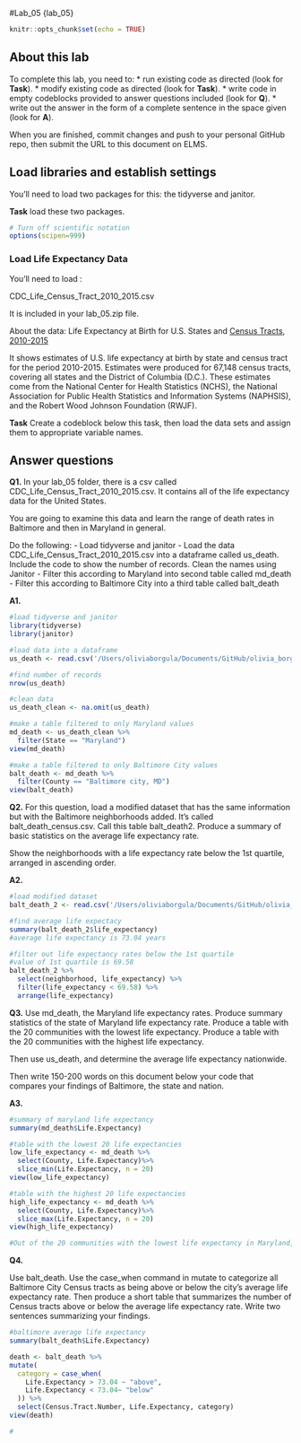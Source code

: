 #Lab_05  {lab_05}

```r
knitr::opts_chunk$set(echo = TRUE)
```

## About this lab

To complete this lab, you need to:
* run existing code as directed (look for **Task**).
* modify existing code as directed (look for **Task**).
* write code in empty codeblocks provided to answer questions included (look for **Q**).
* write out the answer in the form of a complete sentence in the space given (look for **A**).

When you are finished, commit changes and push to your personal GitHub repo, then submit the URL to this document on ELMS.

## Load libraries and establish settings

You'll need to load two packages for this: the tidyverse and janitor.

**Task** load these two packages.

```r
# Turn off scientific notation
options(scipen=999)
```

### Load Life Expectancy Data

You'll need to load :

CDC_Life_Census_Tract_2010_2015.csv

It is included in your lab_05.zip file.

About the data: 
Life Expectancy at Birth for U.S. States and [Census Tracts, 2010-2015](https://www.cdc.gov/nchs/data-visualization/life-expectancy/index.html) 

It shows estimates of U.S. life expectancy at birth by state and census tract for the period 2010-2015. Estimates were produced for 67,148 census tracts, covering all states and the District of Columbia (D.C.). These estimates come from the National Center for Health Statistics (NCHS), the National Association for Public Health Statistics and Information Systems (NAPHSIS), and the Robert Wood Johnson Foundation (RWJF).


**Task** Create a codeblock below this task, then load the data sets and assign them to appropriate variable names. 

## Answer questions

**Q1.** In your lab_05 folder, there is a csv called CDC_Life_Census_Tract_2010_2015.csv.  It contains all of the life expectancy data for the United States.

You are going to examine this data and learn the range of death rates in Baltimore and then in Maryland in general.

Do the following:
-  Load tidyverse and janitor
-  Load the data CDC_Life_Census_Tract_2010_2015.csv into a dataframe called us_death. 
Include the code to show the number of records. Clean the names using Janitor
-  Filter this according to Maryland into second table called md_death
-  Filter this according to Baltimore City into a third table called balt_death

**A1.**

```r
#load tidyverse and janitor
library(tidyverse)
library(janitor)

#load data into a dataframe
us_death <- read.csv('/Users/oliviaborgula/Documents/GitHub/olivia_borgula_jour472/lab_05/CDC_Life_Census_Tract_2010_2015.csv') %>% as.data.frame()

#find number of records
nrow(us_death)

#clean data
us_death_clean <- na.omit(us_death)

#make a table filtered to only Maryland values
md_death <- us_death_clean %>%
  filter(State == "Maryland")
view(md_death)

#make a table filtered to only Baltimore City values
balt_death <- md_death %>%
  filter(County == "Baltimore city, MD")
view(balt_death)
```

**Q2.** 
For this question, load a modified dataset that has the same information but with the Baltimore neighborhoods added. It's called balt_death_census.csv. Call this table balt_death2. 
Produce a summary of basic statistics on the average life expectancy rate.

Show the neighborhoods with a life expectancy rate below the 1st quartile, arranged in ascending order. 


**A2.** 
```r
#load modified dataset
balt_death_2 <- read.csv('/Users/oliviaborgula/Documents/GitHub/olivia_borgula_jour472/lab_05/balt_death_census.csv') %>% as.data.frame()

#find average life expectacy
summary(balt_death_2$life_expectancy)
#average life expectancy is 73.04 years 

#filter out life expectancy rates below the 1st quartile 
#value of 1st quartile is 69.58
balt_death_2 %>%
  select(neighborhood, life_expectancy) %>%
  filter(life_expectancy < 69.58) %>%
  arrange(life_expectancy)

```

**Q3.** Use md_death, the Maryland life expectancy rates.
Produce summary statistics of the state of Maryland life expectancy rate. 
Produce a table with the 20 communities with the lowest life expectancy. 
Produce a table with the 20 communities with the highest life expectancy. 

Then use us_death, and determine the average life expectancy nationwide.

Then write 150-200 words on this document below your code that compares your findings of Baltimore, the state and nation. 

**A3.**

```r
#summary of maryland life expectancy 
summary(md_death$Life.Expectancy)

#table with the lowest 20 life expectancies 
low_life_expectancy <- md_death %>%
  select(County, Life.Expectancy)%>%
  slice_min(Life.Expectancy, n = 20)
view(low_life_expectancy)

#table with the highest 20 life expectancies 
high_life_expectancy <- md_death %>%
  select(County, Life.Expectancy)%>%
  slice_max(Life.Expectancy, n = 20)
view(high_life_expectancy)

#Out of the 20 communities with the lowest life expectancy in Maryland, 19 are in Baltimore City, ranging from 62.6 years to 67.4 years. On the other hand, 18 out of the 20 communities with the highest life expectancies are located in Montgomery County, with the highest being about 96 years. Prince George's County and Baltimore County are also among the top 20 life expectancies in the state, with a Baltimore County neighborhood being 88.5 years and Prince George's County community have a life expectancy of 87.9 Within Baltimore City, the community with the highest life expectancy was only about 87 years, which is well below many Montgomery County communities' top  life expectancies. In the nation, the life expectancy is about 77 years old, which is above many Baltimore City communities' life expectancies but below many Montgomery County communities' life expectancies. Additionally, the average life expectancy for all of Maryland is 78.7, which is above the national life expectancy. 
```

**Q4.**

Use balt_death. Use the case_when command in mutate to categorize all Baltimore City Census tracts as being above or below the city's average life expectancy rate. 
Then produce a short table that summarizes the number of Census tracts above or below the average life expectancy rate. Write two sentences summarizing your findings.


```r
#baltimore average life expectancy
summary(balt_death$Life.Expectancy)

death <- balt_death %>%
mutate(
  category = case_when(
    Life.Expectancy > 73.04 ~ "above",
    Life.Expectancy < 73.04~ "below"
  )) %>%
  select(Census.Tract.Number, Life.Expectancy, category)
view(death)

#
```


